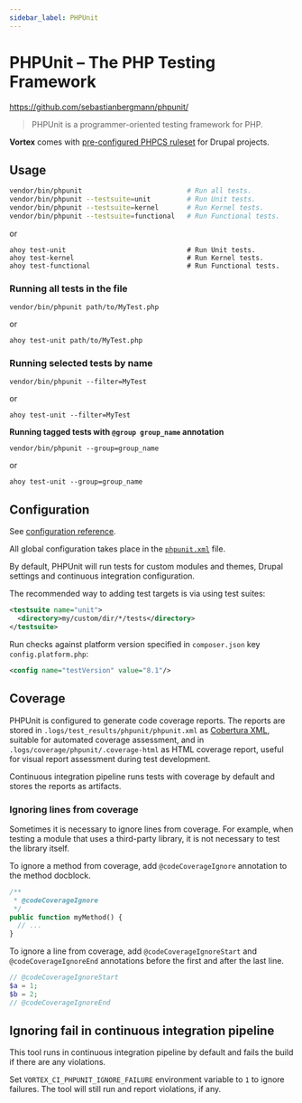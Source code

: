 ```yaml
---
sidebar_label: PHPUnit
---
```


# PHPUnit – The PHP Testing Framework

https://github.com/sebastianbergmann/phpunit/

> PHPUnit is a programmer-oriented testing framework for PHP.

**Vortex** comes with [pre-configured PHPCS ruleset](https://github.com/drevops/vortex/blob/develop/phpunit.xml) for Drupal projects.

## Usage

```bash
vendor/bin/phpunit                          # Run all tests.
vendor/bin/phpunit --testsuite=unit         # Run Unit tests.
vendor/bin/phpunit --testsuite=kernel       # Run Kernel tests.
vendor/bin/phpunit --testsuite=functional   # Run Functional tests.
```

or

```shell
ahoy test-unit                              # Run Unit tests.
ahoy test-kernel                            # Run Kernel tests.
ahoy test-functional                        # Run Functional tests.

```

### Running all tests in the file

```shell
vendor/bin/phpunit path/to/MyTest.php
```

or

```shell
ahoy test-unit path/to/MyTest.php
```

### Running selected tests by name

```shell
vendor/bin/phpunit --filter=MyTest
```

or

```shell
ahoy test-unit --filter=MyTest
```

**Running tagged tests with `@group group_name` annotation**

```shell
vendor/bin/phpunit --group=group_name
```

or

```shell
ahoy test-unit --group=group_name
```

## Configuration

See [configuration reference](https://docs.phpunit.de/en/10.4/configuration.html).

All global configuration takes place in the [`phpunit.xml`](https://github.com/drevops/vortex/blob/develop/phpunit.xml) file.

By default, PHPUnit will run tests for custom modules and themes, Drupal
settings and continuous integration configuration.

The recommended way to adding test targets is via using test suites:

```xml
<testsuite name="unit">
  <directory>my/custom/dir/*/tests</directory>
</testsuite>

```

Run checks against platform version specified in `composer.json` key `config.platform.php`:

```xml
<config name="testVersion" value="8.1"/>
```

## Coverage

PHPUnit is configured to generate code coverage reports. The reports are stored
in `.logs/test_results/phpunit/phpunit.xml`
as [Cobertura XML](https://cobertura.github.io/cobertura/), suitable for
automated coverage assessment, and in `.logs/coverage/phpunit/.coverage-html` as
HTML coverage report, useful for visual report assessment during test
development.

Continuous integration pipeline runs tests with coverage by default and stores
the reports as artifacts.

### Ignoring lines from coverage

Sometimes it is necessary to ignore lines from coverage. For example, when
testing a module that uses a third-party library, it is not necessary to test
the library itself.

To ignore a method from coverage, add `@codeCoverageIgnore` annotation to the
method docblock.

```php
/**
 * @codeCoverageIgnore
 */
public function myMethod() {
  // ...
}
```

To ignore a line from coverage, add `@codeCoverageIgnoreStart` and
`@codeCoverageIgnoreEnd` annotations before the first and after the last line.

```php
// @codeCoverageIgnoreStart
$a = 1;
$b = 2;
// @codeCoverageIgnoreEnd
```

## Ignoring fail in continuous integration pipeline

This tool runs in continuous integration pipeline by default and fails the build
if there are any violations.

Set `VORTEX_CI_PHPUNIT_IGNORE_FAILURE` environment variable to `1` to ignore
failures. The tool will still run and report violations, if any.
